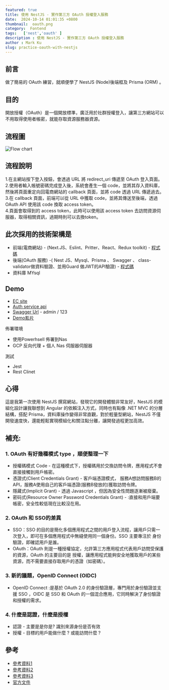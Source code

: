 ```yaml
---
featured: true
title: 使用 NestJS - 實作第三方 OAuth 授權登入服務
date:  2024-10-14 01:01:35 +0800
thumbnail:  oauth.png
category:  Fontend
tags:   ['nest','oauth' ]
description : 使用 NestJS - 實作第三方 OAuth 授權登入服務
author : Mark Ku
slug: practice-oauth-with-nestjs
---
```

## 前言
做了簡易的 OAuth 練習，就順便學了 NestJS (Node)後端框及 Prisma (ORM) 。

## 目的
開放授權（OAuth）是一個開放標準，廣泛用於社群授權登入，讓第三方網站可以不用取得使用者帳密，就能存取資源服務器資源。

## 流程圖
![Flow chart](flow-chart.png)

## 流程說明
1.在主網站按下登入按鈕，會透過 URL 將 redirect_uri 傳遞至 OAuth 登入頁面。  
2.使用者輸入帳號密碼完成登入後，系統會產生一個 code，並將其存入資料庫，然後將頁面重定向回電商網站的 callback 頁面，並將 code 透過 URL 傳遞過去。  
3.在 callback 頁面，前端可以從 URL 中獲取 code，並將其傳送至後端，透過 OAuth API 使用該 code 換取 access token。  
4.頁面會取得到的 access token，此時可以使用該 access token 去訪問資源伺服器，取得相關資訊，過期時則可以去換token。  

## 此次採用的技術架構是
* 前端(電商網站) - (Next.JS、Eslint、Pritter、React、Redux toolkit) - [程式碼](https://github.com/markku636/oauth.nextjs)
* 後端(OAuth 服務) -( Nest JS、Mysql、Prisma 、 Swagger 、 class-validator做資料驗證、並用Guard 做JWT的API驗證) - [程式碼](https://github.com/markku636/oauth.nest.api)
* 資料庫 MYsql

## Demo 
* [EC site](https://oauth-nextjs.letgo.com.tw)
* [Auth service api](https://oauth-nestjs-api.letgo.com.tw)
* [Swagger Url](https://oauth-nestjs-api.letgo.com.tw/docs) -  admin / 123
* [Demo影片](https://www.loom.com/share/fdac0b89ace64bc3b3ad5a85098d0499)

佈署環境
* 使用Powerhsell 佈署到Nas 
* GCP 反向代理 + 個人 Nas 伺服器伺服器

測試
* Jest
* Rest Clinet 

## 心得 
這是我第一次使用 NestJS 撰寫網站，發現它的開發體驗非常友好，NestJS 的模組化設計讓我聯想到 Angular 的依賴注入方式，同時也有點像 .NET MVC 的分層結構，搭配 Prisma，資料庫操作變得非常直觀，對於輕量型網站，NestJS 不僅開發速度快，還能輕鬆實現模組化和關注點分離，讓開發過程更加高效。

## 補充: 
### 1. OAuth 有好幾種模式 type ，順便整理一下
* 授權碼模式 Code - 在這種模式下，授權碼用於交換訪問令牌，應用程式不會直接接觸到用戶帳密。
* 憑證式(Client Credentials Grant) - 客戶端憑證模式， 服務A想訪問服務B的API，服務A使用自己的客戶端憑證(服務B發放的)獲取訪問令牌。
* 隱藏式(Implicit Grant)  -  透過 Javascript ，但因為安全性問題逐漸被廢棄。
* 密码式(Resource Owner Password Credentials Grant) - :直接和用戶端要帳密，安全性較低現在比較沒在用。
### 2. OAuth 和 SSO的差異
* SSO：SSO 的目的是簡化多個應用程式之間的用戶登入流程，讓用戶只需一次登入，即可在多個應用程式中無縫使用同一個身份。SSO 主要專注於 身份驗證，即確認用戶是誰。
* OAuth：OAuth 則是一種授權協定，允許第三方應用程式代表用戶訪問受保護的資源，OAuth 的主要目的是 授權，讓應用程式能夠安全地獲取用戶的某些資源，而不需要直接存取用戶的憑證（如密碼）。

### 3. 新的議題，OpenID Connect (OIDC)
* OpenID Connect :是基於 OAuth 2.0 的身份驗證層，專門用於身份驗證並支援 SSO ，OIDC 是 SSO 和 OAuth 的一個混合應用，它同時解決了身份驗證和授權的需求。

### 4. 什麼是認證，什麼是授權
* 認證 - 主要是是你是? 識別來源身份是否有效
* 授權 - 目標的用戶能做什麼 ? 或能訪問什麼 ?

## 參考
* [參考資料1](https://docs.guandata.com/article/1/566167986377850880.html)
* [參考資料2](https://apifox.com/help/best-practices/how-to-test-oauth-2.0/)
* [參考資料3](https://www.youtube.com/watch?v=2rd_Ru7Bwkg&t=386s)
* [官方文件](https://oauth.net/2/)
